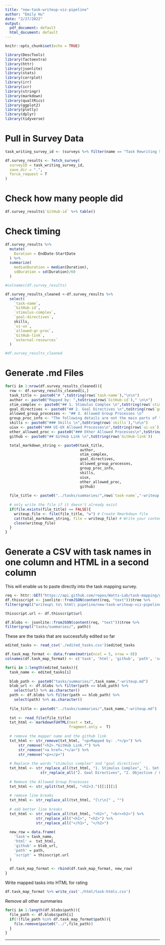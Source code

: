 ```yaml
---
title: "new-task-writeup-viz-pipeline"
author: "Emily Hu"
date: "2/27/2022"
output:
  pdf_document: default
  html_document: default
---
```


```r
knitr::opts_chunk$set(echo = TRUE)

library(DescTools)
library(factoextra)
library(httr)
library(jsonlite)
library(stats)
library(corrplot)
library(irr)
library(icr)
library(stringr)
library(markdown)
library(qualtRics)
library(ggplot2)
library(plotly)
library(dplyr)
library(tidyverse)
```

# Pull in Survey Data
```r
task_writing_survey_id <- (surveys %>% filter(name == "Task Rewriting Submission Form [NEW]"))$id

df.survey_results <- fetch_survey(
  surveyID = task_writing_survey_id,
  save_dir = ".",
  force_request = T
)
```

# Check how many people did
```r
df.survey_results$`GitHub-id` %>% table()
```

# Check timing
```r
df.survey_results %>%
  mutate(
    Duration = EndDate-StartDate
  ) %>%
  summarize(
    medianDuration = median(Duration),
    sdDuration = sd(Duration)/60
  )
```

```r
#colnames(df.survey_results)

df.survey_results_cleaned <-df.survey_results %>%
  select(
    `task-name`,
    `GitHub-id`,
    `stimulus-complex`,
    `goal-directives`,
    skills,
    `ui-ux`,
    `allowed-gr-proc`,
    `GitHub-link`,
    `external-resources`
  )

#df.survey_results_cleaned
```

# Generate .md Files
```r
for(i in 1:nrow(df.survey_results_cleaned)){
  row <- df.survey_results_cleaned[i,]
  task_title <- paste0("# ",toString(row$`task-name`),"\n\n")
  author <- paste0("Mapped by: ",toString(row$`GitHub-id`)," \n\n")
  stim_complex <- paste0("## 1. Stimulus Complex \n",toString(row$`stimulus-complex`),"\n\n")
  goal_directives <- paste0("## 2. Goal Directives \n",toString(row$`goal-directives`),"\n\n")
  allowed_group_processes <- "## 3. Allowed Group Processes \n" 
  group_proc_info <- "The following details are not the main parts of the task, but rather additional information about ways in which participants could interact.\n\n"
  skills <- paste0("### Skills \n",toString(row$`skills`),"\n\n")
  uiux <- paste0("### UI-UX Allowed Processes\n",toString(row$`ui-ux`),"\n\n")
  other_allowed_proc <- paste0("### Other Allowed Processes\n",toString(row$`allowed-gr-proc`),"\n\n")
  github <- paste0("## GitHub Link \n",toString(row$`GitHub-link`))

  total_markdown_string <- paste0(task_title,
                                  author,
                                  stim_complex,
                                  goal_directives,
                                  allowed_group_processes,
                                  group_proc_info,
                                  skills,
                                  uiux,
                                  other_allowed_proc,
                                  github)
  
  file_title <- paste0("../tasks/summaries/",row$`task-name`,"-writeup.md")
  
  # only write the file if it doesn't already exist
  if(file.exists(file_title) == FALSE){
    writeup_file <- file(file_title, "w") # Create Rmarkdown file
    cat(total_markdown_string, file = writeup_file) # Write your content to Rmarkdown file
    close(writeup_file)
  }
}
```

# Generate a CSV with task names in one column and HTML in a second column
This will enable us to paste directly into the task mapping survey.

```r
req <- httr::GET("https://api.github.com/repos/Watts-Lab/task-mapping/git/trees/master?recursive=1")
df.thisscript <- jsonlite::fromJSON(content(req, "text"))$tree %>% 
filter(grepl("writeup\ to\ html\ pipeline/new-task-writeup-viz-pipeline.Rmd", path))

thisscript.url <- df.thisscript$url

df.blobs <- jsonlite::fromJSON(content(req, "text"))$tree %>% 
filter(grepl("tasks/summaries/", path))
```
These are the tasks that are successfully edited so far
```r
edited_tasks <- read_csv('./edited_tasks.csv')$edited_tasks
```

```r
df.task_map_format <- data.frame(matrix(ncol = 5, nrow = 0))
colnames(df.task_map_format) <- c('task', 'html', 'github', 'path', 'script')

for(i in 1:length(edited_tasks)){
  task_name <- edited_tasks[i]
  
  blob_path <- paste0("tasks/summaries/",task_name,"-writeup.md")
  blob_url <- df.blobs %>% filter(path == blob_path) %>%
    select(url) %>% as.character()
  path <- df.blobs %>% filter(path == blob_path) %>%
    select(path) %>% as.character()
  
  file_title <- paste0("../tasks/summaries/",task_name,"-writeup.md")
  
  txt <- read_file(file_title)
  txt_html <- markdownToHTML(text = txt,
                             fragment.only =  T)
  
  # remove the mapper name and the github link
  txt_html <- str_remove(txt_html, "<p>Mapped by: .*</p>") %>%
      str_remove("<h2>.*GitHub Link.*") %>%
      str_remove("<a href=.*</a>") %>%
      str_remove("<p></p>")
  
  # Replace the words "stimulus complex" and "goal directives"
  txt_html <- str_replace_all(txt_html, "1. Stimulus Complex", "1. Set-Up") %>%
                str_replace_all("2. Goal Directives", "2. Objective / Goal")
  
  # Remove the Allowed Group Processes
  txt_html <- str_split(txt_html, "<h2>3.")[[1]][1]
  
  # remove line breaks
  txt_html <- str_replace_all(txt_html, "[\r\n]" , "")
  
  # add better line breaks
  txt_html <- str_replace_all(txt_html, "<h2>", "<br><h2>") %>%
              str_replace_all("<h1>", "<h2>") %>%
              str_replace_all("</h1>", "</h2>")
  
  new_row = data.frame(
    'task'= task_name,
    'html' =  txt_html,
    'github' = blob_url,
    'path' = path,
    'script' = thisscript.url
  )
  
  df.task_map_format <- rbind(df.task_map_format, new_row)
}
```

Write mapped tasks into HTML for rating
```r
df.task_map_format %>% write_csv('./html/task-htmls.csv')
```

Remove all other summaries
```r
for(i in 1:length(df.blobs$path)){
  file_path <- df.blobs$path[i]
  if(!(file_path %in% df.task_map_format$path)){
    file.remove(paste0("../",file_path))
  }
}
```

---------------------------------------------------------
